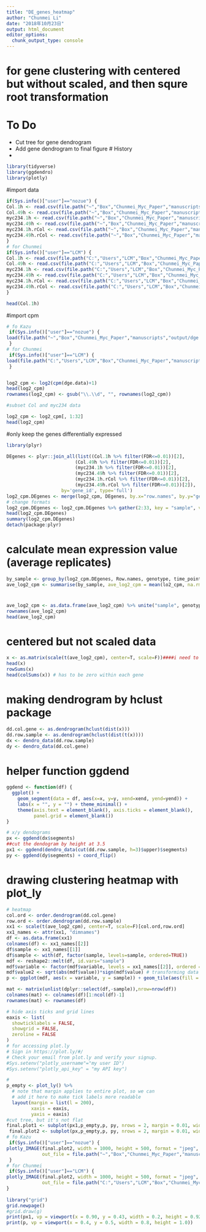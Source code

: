 ```yaml
---
title: "DE_genes_heatmap"
author: "Chunmei Li"
date: "2018年10月23日"
output: html_document
editor_options: 
  chunk_output_type: console
---
```

# for gene clustering with centered but without scaled, and then squre root transformation
# To Do
* Cut tree for gene dendrogram
* Add gene dendrogram to final figure
# History
* 

```r
library(tidyverse)
library(ggdendro)
library(plotly)
```
#import data
```r
if(Sys.info()["user"]=="nozue") { 
Col.1h <- read.csv(file.path("~","Box","Chunmei_Myc_Paper","manuscripts","output","DEGs_with_description","DEgenes.Col.1h.rH.csv"))
Col.49h <- read.csv(file.path("~","Box","Chunmei_Myc_Paper","manuscripts","output","DEGs_with_description","DEgenes.Col.49h.rH.csv"))
myc234.1h <- read.csv(file.path("~","Box","Chunmei_Myc_Paper","manuscripts","output","DEGs_with_description","DEgenes.myc234.1h.rH.csv"))
myc234.49h <- read.csv(file.path("~","Box","Chunmei_Myc_Paper","manuscripts","output","DEGs_with_description","DEgenes.myc234.49h.rH.csv"))
myc234.1h.rCol <- read.csv(file.path("~","Box","Chunmei_Myc_Paper","manuscripts","output","DEGs_with_description","DEgenes.myc234.1h.rCol.rH.csv"))
myc234.49h.rCol <- read.csv(file.path("~","Box","Chunmei_Myc_Paper","manuscripts","output","DEGs_with_description","DEgenes.myc234.49h.rCol.rH.csv"))
}
# for Chunmei
if(Sys.info()["user"]=="LCM") { 
Col.1h <- read.csv(file.path("C:","Users","LCM","Box","Chunmei_Myc_Paper","manuscripts","output","DEGs_with_description","DEgenes.Col.1h.rH.csv"))
Col.49h <- read.csv(file.path("C:","Users","LCM","Box","Chunmei_Myc_Paper","manuscripts","output","DEGs_with_description","DEgenes.Col.49h.rH.csv"))
myc234.1h <- read.csv(file.path("C:","Users","LCM","Box","Chunmei_Myc_Paper","manuscripts","output","DEGs_with_description","DEgenes.myc234.1h.rH.csv"))
myc234.49h <- read.csv(file.path("C:","Users","LCM","Box","Chunmei_Myc_Paper","manuscripts","output","DEGs_with_description","DEgenes.myc234.49h.rH.csv"))
myc234.1h.rCol <- read.csv(file.path("C:","Users","LCM","Box","Chunmei_Myc_Paper","manuscripts","output","DEGs_with_description","DEgenes.myc234.1h.rCol.rH.csv"))
myc234.49h.rCol <- read.csv(file.path("C:","Users","LCM","Box","Chunmei_Myc_Paper","manuscripts","output","DEGs_with_description","DEgenes.myc234.49h.rCol.rH.csv"))
}

head(Col.1h)
```
#import cpm
```r

# fo Kazu
 if(Sys.info()["user"]=="nozue") { 
load(file.path("~","Box","Chunmei_Myc_Paper","manuscripts","output/dge.Rdata"))
 }
# for Chunmei
 if(Sys.info()["user"]=="LCM") { 
load(file.path("C:","Users","LCM","Box","Chunmei_Myc_Paper","manuscripts","output/dge.Rdata"))
 }


log2_cpm <- log2(cpm(dge.data)+1)
head(log2_cpm)
rownames(log2_cpm) <- gsub("\\.\\d", "", rownames(log2_cpm))

#subset Col and myc234 data

log2_cpm <- log2_cpm[, 1:32]
head(log2_cpm)
```

#only keep the genes differentially expressed

```r
library(plyr)

DEgenes <- plyr::join_all(list((Col.1h %>% filter(FDR<=0.01))[2],
                         (Col.49h %>% filter(FDR<=0.01))[2],
                         (myc234.1h %>% filter(FDR<=0.01))[2],
                         (myc234.49h %>% filter(FDR<=0.01))[2], 
                         (myc234.1h.rCol %>% filter(FDR<=0.01))[2], 
                         (myc234.49h.rCol %>% filter(FDR<=0.01))[2]), 
                    by='gene_id', type='full')
log2_cpm.DEgenes <- merge(log2_cpm, DEgenes, by.x="row.names", by.y="gene_id")
# change formats
log2_cpm.DEgenes <- log2_cpm.DEgenes %>% gather(2:33, key = "sample", value = "lo2_cpm") %>% separate(sample, into = c("genotype", "time_point", "treatment", "rep"), sep = "_")
head(log2_cpm.DEgenes)
summary(log2_cpm.DEgenes)
detach(package:plyr)
```
# calculate mean expression value (average replicates)
```r
by_sample <- group_by(log2_cpm.DEgenes, Row.names, genotype, time_point, treatment)
ave_log2_cpm <- summarise(by_sample, ave_log2_cpm = mean(lo2_cpm, na.rm = TRUE))
```
# 
```r
ave_log2_cpm <- as.data.frame(ave_log2_cpm) %>% unite("sample", genotype, time_point, treatment, sep = "_") %>% spread(key = sample, value = ave_log2_cpm) %>% column_to_rownames("Row.names")
rownames(ave_log2_cpm)
head(ave_log2_cpm)
```
# centered but not scaled data
```r
x <- as.matrix(scale(t(ave_log2_cpm), center=T, scale=F))####i need to compare each genes in different sample, need to tran
head(x)
rowSums(x)
head(colSums(x)) # has to be zero within each gene
```
# making dendrogram by hclust package
```r
dd.col.gene <- as.dendrogram(hclust(dist(x)))
dd.row.sample <- as.dendrogram(hclust(dist(t(x))))
dx <- dendro_data(dd.row.sample)
dy <- dendro_data(dd.col.gene)
```
# helper function ggdend
```r
ggdend <- function(df) {
  ggplot() +
    geom_segment(data = df, aes(x=x, y=y, xend=xend, yend=yend)) +
    labs(x = "", y = "") + theme_minimal() +
    theme(axis.text = element_blank(), axis.ticks = element_blank(),
          panel.grid = element_blank())
}

# x/y dendograms
px <- ggdend(dx$segments)
##cut the dendogram by height at 3.5
px1 <- ggdend(dendro_data(cut(dd.row.sample, h=3)$upper)$segments)
py <- ggdend(dy$segments) + coord_flip()
```
# drawing clustering heatmap with plot_ly
```r
# heatmap
col.ord <- order.dendrogram(dd.col.gene)
row.ord <- order.dendrogram(dd.row.sample)
xx1 <- scale(t(ave_log2_cpm), center=T, scale=F)[col.ord,row.ord]
xx1_names <- attr(xx1, "dimnames")
df <- as.data.frame(xx1)
colnames(df) <- xx1_names[[2]]
df$sample <- xx1_names[[1]]
df$sample <- with(df, factor(sample, levels=sample, ordered=TRUE))
mdf <- reshape2::melt(df, id.vars="sample")
mdf$variable <- factor(mdf$variable, levels = xx1_names[[2]], ordered = T)
mdf$value2 <- sqrt(abs(mdf$value))*sign(mdf$value) # transforming data by sqrt() plus giving + or - by sign()
p <- ggplot(mdf, aes(x = variable, y = sample)) + geom_tile(aes(fill = value2)) +scale_fill_gradient2(low="green", mid="black", high="magenta") + theme(axis.text.y=element_text(size=10),axis.text.x = element_blank(),axis.ticks.x = element_blank(),axis.title.x=element_text(size=10), legend.position = "top") + xlab("Differentially expressed genes") + ylab("sample")

mat <- matrix(unlist(dplyr::select(df,-sample)),nrow=nrow(df))
colnames(mat) <- colnames(df)[1:ncol(df)-1]
rownames(mat) <- rownames(df)

# hide axis ticks and grid lines
eaxis <- list(
  showticklabels = FALSE,
  showgrid = FALSE,
  zeroline = FALSE
)
# for accessing plot.ly
# Sign in https://plot.ly/#/
# Check your email from plot.ly and verify your signup.
#Sys.setenv("plotly_username"="my user ID")
#Sys.setenv("plotly_api_key" = "my API key")

# 
p_empty <- plot_ly() %>%
  # note that margin applies to entire plot, so we can
  # add it here to make tick labels more readable
  layout(margin = list(l = 200),
         xaxis = eaxis,
         yaxis = eaxis)
#cut tree, but it's not flat
final.plot1 <- subplot(px1,p_empty,p, py, nrows = 2, margin = 0.01, widths = c(0.9,0.1), shareX = T,shareY = T)
 final.plot2 <- subplot(px,p_empty,p, py, nrows = 2, margin = 0.01, widths = c(0.9,0.1), shareX = T,shareY = T)
# fo Kazu
 if(Sys.info()["user"]=="nozue") { 
plotly_IMAGE(final.plot2, width = 1000, height = 500, format = "jpeg", scale = 2,
             out_file = file.path("~","Box","Chunmei_Myc_Paper","manuscripts","output","figures_and_tables","DEgenes.heatmap.final.version.scale.false.jpeg"))
 }
# for Chunmei
 if(Sys.info()["user"]=="LCM") { 
plotly_IMAGE(final.plot2, width = 1000, height = 500, format = "jpeg", scale = 2,
             out_file = file.path("C:","Users","LCM","Box","Chunmei_Myc_Paper","manuscripts","output","figures_and_tables","DEgenes.heatmap.final.version.scale.false.jpeg"))
}
 
library("grid")
grid.newpage()
#grid.draw(g)
print(px1, vp = viewport(x = 0.90, y = 0.43, width = 0.2, height = 0.92))
print(p, vp = viewport(x = 0.4, y = 0.5, width = 0.8, height = 1.0))
```


